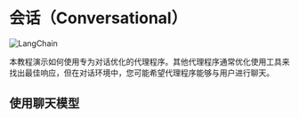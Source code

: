 # 会话（Conversational）
![LangChain](https://pica.zhimg.com/50/v2-56e8bbb52aa271012541c1fe1ceb11a2_r.gif 'LangChain中文网')


本教程演示如何使用专为对话优化的代理程序。其他代理程序通常优化使用工具来找出最佳响应，但在对话环境中，您可能希望代理程序能够与用户进行聊天。


<Example/>


## 使用聊天模型

<ChatExample/>

